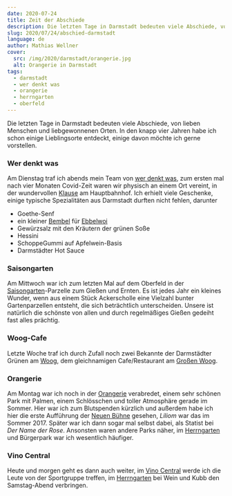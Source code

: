 ```yaml
---
date: 2020-07-24
title: Zeit der Abschiede
description: Die letzten Tage in Darmstadt bedeuten viele Abschiede, von lieben Menschen und liebgewonnenen Orten. In den knapp vier Jahren habe ich schon einige Lieblingsorte entdeckt, einige davon möchte ich gerne vorstellen.
slug: 2020/07/24/abschied-darmstadt
language: de
author: Mathias Wellner
cover:
  src: /img/2020/darmstadt/orangerie.jpg
  alt: Orangerie in Darmstadt
tags:
  - darmstadt
  - wer denkt was
  - orangerie
  - herrngarten
  - oberfeld
---
```



Die letzten Tage in Darmstadt bedeuten viele Abschiede, von lieben Menschen und liebgewonnenen Orten. In den knapp vier Jahren habe ich schon einige Lieblingsorte entdeckt, einige davon möchte ich gerne vorstellen.

### Wer denkt was

Am Dienstag traf ich abends mein Team von [wer denkt was](https://werdenktwas.de/), zum ersten mal nach vier Monaten Covid-Zeit waren wir physisch an einem Ort vereint, in der wundervollen [Klause](https://essbaresdarmstadt.de/die-klause/) am Hauptbahnhof. Ich erhielt viele Geschenke, einige typische Spezialitäten aus Darmstadt durften nicht fehlen, darunter

- Goethe-Senf
- ein kleiner [Bembel](https://de.wikipedia.org/wiki/Bembel) für [Ebbelwoi](https://de.wikipedia.org/wiki/Apfelwein)
- Gewürzsalz mit den Kräutern der grünen Soße
- Hessini
- SchoppeGummi auf Apfelwein-Basis
- Darmstädter Hot Sauce

### Saisongarten

<ResponsiveImage
  src="/img/2020/darmstadt/zucchini.jpg"
  alt="Zucchini-Pflanze im Oberfeld-Saisongarten"
  aspectRatio="4:3"
/>

Am Mittwoch war ich zum letzten Mal auf dem Oberfeld in der [Saisongarten](https://www.landwirtschaft-oberfeld.de/saisongarten-blumen.html)-Parzelle zum Gießen und Ernten. Es ist jedes Jahr ein kleines Wunder, wenn aus einem Stück Ackerscholle eine Vielzahl bunter Gartenparzellen entsteht, die sich beträchtlich unterscheiden. Unsere ist natürlich die schönste von allen und durch regelmäßiges Gießen gedeiht fast alles prächtig.

### Woog-Cafe

Letzte Woche traf ich durch Zufall noch zwei Bekannte der Darmstädter Grünen am [Woog](https://woog.me/), dem gleichnamigen Cafe/Restaurant am [Großen Woog](https://www.darmstadt.de/darmstadt-erleben/freizeit/schwimmbaeder/frei-und-naturbaeder/naturfreibad-grosser-woog/).

### Orangerie

<ResponsiveImage
  src="/img/2020/darmstadt/orangerie.jpg"
  alt="Orangerie in Darmstadt"
  aspectRatio="4:3"
/>

Am Montag war ich noch in der [Orangerie](<https://de.wikipedia.org/wiki/Orangerie_(Darmstadt)>) verabredet, einem sehr schönen Park mit Palmen, einem Schlösschen und toller Atmosphäre gerade im Sommer. Hier war ich zum Blutspenden kürzlich und außerdem habe ich hier die erste Aufführung der [Neuen Bühne](https://www.neue-buehne.de/) gesehen, _Liliom_ war das im Sommer 2017. Später war ich dann sogar mal selbst dabei, als Statist bei _Der Name der Rose_. Ansonsten waren andere Parks näher, im [Herrngarten](https://www.darmstadt.de/darmstadt-erleben/sehenswuerdigkeiten/parks-und-gaerten/herrngarten/) und Bürgerpark war ich wesentlich häufiger.

### Vino Central

Heute und morgen geht es dann auch weiter, im [Vino Central](https://www.vinocentral.de/) werde ich die Leute von der Sportgruppe treffen, im [Herrngarten](https://www.darmstadt.de/darmstadt-erleben/sehenswuerdigkeiten/parks-und-gaerten/herrngarten/) bei Wein und Kubb den Samstag-Abend verbringen.
